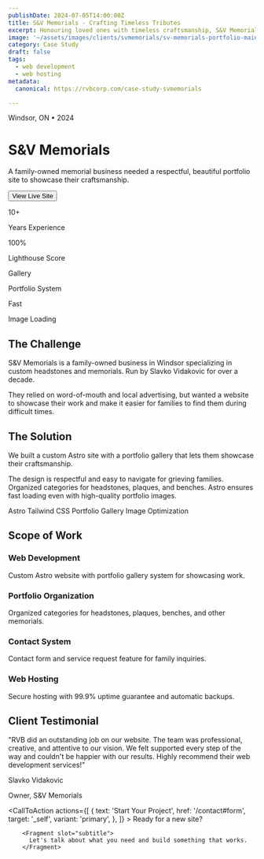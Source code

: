 ```yaml
---
publishDate: 2024-07-05T14:00:00Z
title: S&V Memorials - Crafting Timeless Tributes
excerpt: Honouring loved ones with timeless craftsmanship, S&V Memorials specializes in creating beautiful headstones and memorials.
image: '~/assets/images/clients/svmemorials/sv-memorials-portfolio-main.webp'
category: Case Study
draft: false
tags:
  - web development
  - web hosting
metadata:
  canonical: https://rvbcorp.com/case-study-svmemorials

---
```



<div class="max-w-4xl mx-auto">

<div class="grid md:grid-cols-2 gap-16 items-center mb-20">
  <div>
    <p class="text-muted text-sm uppercase tracking-wider mb-4">Windsor, ON • 2024</p>
    <h1 class="text-5xl md:text-6xl font-bold mb-6 leading-tight">S&V Memorials</h1>
    <p class="text-xl text-muted mb-8 leading-relaxed">A family-owned memorial business needed a respectful, beautiful portfolio site to showcase their craftsmanship.</p>
    <Button class="btn-service" href="https://svmemorials.com" target="_blank">
      View Live Site
    </Button>
  </div>
  <div>
    <div class="backdrop-blur border border-[rgb(198,134,255)]/30 rounded-2xl p-8">
      <div class="grid grid-cols-2 gap-6">
        <div>
          <p class="text-3xl font-bold text-primary mb-1">10+</p>
          <p class="text-sm text-muted">Years Experience</p>
        </div>
        <div>
          <p class="text-3xl font-bold text-primary mb-1">100%</p>
          <p class="text-sm text-muted">Lighthouse Score</p>
        </div>
        <div>
          <p class="text-3xl font-bold text-primary mb-1">Gallery</p>
          <p class="text-sm text-muted">Portfolio System</p>
        </div>
        <div>
          <p class="text-3xl font-bold text-primary mb-1">Fast</p>
          <p class="text-sm text-muted">Image Loading</p>
        </div>
      </div>
    </div>
  </div>
</div>

<div class="w-full h-px bg-gradient-to-r from-transparent via-primary to-transparent opacity-50 my-20"></div>

<div class="mb-20">
  <h2 class="text-sm uppercase tracking-wider text-muted mb-4">The Challenge</h2>
  <p class="text-2xl leading-relaxed mb-6">
    S&V Memorials is a family-owned business in Windsor specializing in custom headstones and memorials. Run by Slavko Vidakovic for over a decade.
  </p>
  <p class="text-lg text-muted leading-relaxed">
    They relied on word-of-mouth and local advertising, but wanted a website to showcase their work and make it easier for families to find them during difficult times.
  </p>
</div>

<div class="mb-20">
  <h2 class="text-sm uppercase tracking-wider text-muted mb-4">The Solution</h2>
  <p class="text-2xl leading-relaxed mb-6">
    We built a custom Astro site with a portfolio gallery that lets them showcase their craftsmanship.
  </p>
  <p class="text-lg text-muted leading-relaxed mb-8">
    The design is respectful and easy to navigate for grieving families. Organized categories for headstones, plaques, and benches. Astro ensures fast loading even with high-quality portfolio images.
  </p>

  <div class="flex gap-3 flex-wrap">
    <span class="px-4 py-2 bg-white/5 backdrop-blur border border-white/10 rounded-lg text-sm">Astro</span>
    <span class="px-4 py-2 bg-white/5 backdrop-blur border border-white/10 rounded-lg text-sm">Tailwind CSS</span>
    <span class="px-4 py-2 bg-white/5 backdrop-blur border border-white/10 rounded-lg text-sm">Portfolio Gallery</span>
    <span class="px-4 py-2 bg-white/5 backdrop-blur border border-white/10 rounded-lg text-sm">Image Optimization</span>
  </div>
</div>

<div class="w-full h-px bg-gradient-to-r from-transparent via-primary to-transparent opacity-50 my-20"></div>

<div class="mb-20">
  <h2 class="text-sm uppercase tracking-wider text-muted mb-8">Scope of Work</h2>
  <div class="grid md:grid-cols-2 gap-6">
    <div class="border-l-2 border-[rgb(198,134,255)] pl-6">
      <h3 class="text-xl font-semibold mb-2">Web Development</h3>
      <p class="text-muted">Custom Astro website with portfolio gallery system for showcasing work.</p>
    </div>
    <div class="border-l-2 border-[rgb(198,134,255)] pl-6">
      <h3 class="text-xl font-semibold mb-2">Portfolio Organization</h3>
      <p class="text-muted">Organized categories for headstones, plaques, benches, and other memorials.</p>
    </div>
    <div class="border-l-2 border-[rgb(198,134,255)] pl-6">
      <h3 class="text-xl font-semibold mb-2">Contact System</h3>
      <p class="text-muted">Contact form and service request feature for family inquiries.</p>
    </div>
    <div class="border-l-2 border-[rgb(198,134,255)] pl-6">
      <h3 class="text-xl font-semibold mb-2">Web Hosting</h3>
      <p class="text-muted">Secure hosting with 99.9% uptime guarantee and automatic backups.</p>
    </div>
  </div>
</div>

<div class="w-full h-px bg-gradient-to-r from-transparent via-primary to-transparent opacity-50 my-20"></div>

<div class="mb-20">
  <h2 class="text-sm uppercase tracking-wider text-muted mb-8">Client Testimonial</h2>
  <div class="bg-black/40 backdrop-blur border border-[rgb(198,134,255)]/30 rounded-2xl p-10">
    <p class="text-2xl leading-relaxed mb-8 italic">
      "RVB did an outstanding job on our website. The team was professional, creative, and attentive to our vision. We felt supported every step of the way and couldn't be happier with our results. Highly recommend their web development services!"
    </p>
    <div>
      <p class="font-bold text-lg">Slavko Vidakovic</p>
      <p class="text-muted">Owner, S&V Memorials</p>
    </div>
  </div>
</div>

</div>

<CallToAction
    actions={[
        {
            text: 'Start Your Project',
            href: '/contact#form',
            target: '_self',
            variant: 'primary',
        },
        ]}
    >
        <Fragment slot="title">
          Ready for a new site?
        </Fragment>

        <Fragment slot="subtitle">
          Let's talk about what you need and build something that works.
        </Fragment>

  </CallToAction>
